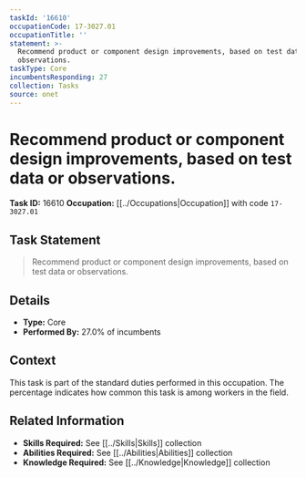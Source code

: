 ```yaml
---
taskId: '16610'
occupationCode: 17-3027.01
occupationTitle: ''
statement: >-
  Recommend product or component design improvements, based on test data or
  observations.
taskType: Core
incumbentsResponding: 27
collection: Tasks
source: onet
---
```

# Recommend product or component design improvements, based on test data or observations.

**Task ID:** 16610
**Occupation:** [[../Occupations|Occupation]] with code `17-3027.01`

## Task Statement

> Recommend product or component design improvements, based on test data or observations.

## Details

- **Type:** Core
- **Performed By:** 27.0% of incumbents

## Context

This task is part of the standard duties performed in this occupation. The percentage indicates how common this task is among workers in the field.

## Related Information

- **Skills Required:** See [[../Skills|Skills]] collection
- **Abilities Required:** See [[../Abilities|Abilities]] collection
- **Knowledge Required:** See [[../Knowledge|Knowledge]] collection
